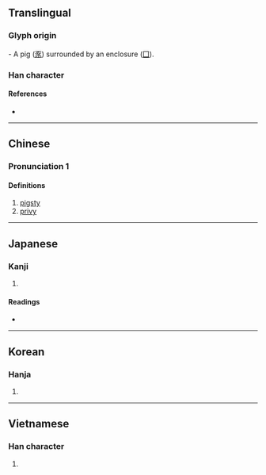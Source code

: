 {{character info/new}}
==Translingual==

===Glyph origin===
{{Han etyl}}
{{liushu|p}} - A pig ([[豕]]) surrounded by an enclosure ([[囗]]).

===Han character===
{{Han char|rn=31|rad=囗|as=07|sn=10|four=60232|canj=WMSO|ids=⿴囗豕}}

====References====
* {{Han ref|kx=0218.200|dkj=04773|dj=0446.210|hdz=10719.040|uh=5702|ud=22274|bh=D149|bd=53577}}

----

==Chinese==
{{zh-forms|alt=溷}}

===Pronunciation 1===
{{zh-pron
|m=hùn
|c=wan6
|mc=y
|oc=y
|ma=
|cat=n
}}

====Definitions====
{{zh-hanzi}}

# [[pigsty]]
# [[privy]] {{gloss|place for urination and defecation}}

----

==Japanese==

===Kanji===
{{ja-kanji|grade=|rs=囗07}}

# {{defn|lang=ja|sort=囗07}}

====Readings====
* {{ja-readings|on=[[こん]] (kon), [[ごん]] (gon), [[かん]] (kan), [[だん]] (dan)|kun=[[かわや]] (kawaya), [[わずらわす]] (wazurawasu)}}

----

==Korean==

===Hanja===
{{ko-hanja|hangeul=혼|rv=hon|mr=hon|y=hon}}

# {{defn|lang=ko|sort=囗07}}

----

==Vietnamese==

===Han character===
{{vi-hantu|[[hỗn]]|rs=囗07}}

# {{defn|lang=vi|sort=囗07}}